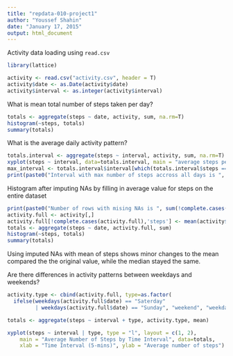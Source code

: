 ```yaml
---
title: "repdata-010-project1"
author: "Youssef Shahin"
date: "January 17, 2015"
output: html_document
---
```


Activity data loading using `read.csv`
```r
library(lattice)

activity <- read.csv("activity.csv", header = T)
activity$date <- as.Date(activity$date)
activity$interval <- as.integer(activity$interval)
```

What is mean total number of steps taken per day?
```r
totals <- aggregate(steps ~ date, activity, sum, na.rm=T)
histogram(~steps, totals)
summary(totals)
```

What is the average daily activity pattern?
```r
totals.interval <- aggregate(steps ~ interval, activity, sum, na.rm=T)
xyplot(steps ~ interval, data=totals.interval, main = "average steps per interval", ylab = "steps", xlab = "interval", type ="l")
max_interval <- totals.interval$interval[which(totals.interval$steps == max(totals.interval$steps))]
print(paste0("Interval with max number of steps accross all days is ", max_interval))
```

Histogram after imputing NAs by filling in average value for steps on the entire dataset


```r
print(paste0("Number of rows with mising NAs is ", sum(!complete.cases(activity))))
activity.full <- activity[,]
activity.full[!complete.cases(activity.full),'steps'] <- mean(activity$steps, na.rm=T)
totals <- aggregate(steps ~ date, activity.full, sum)
histogram(~steps, totals)
summary(totals)
```

Using imputed NAs with mean of steps shows minor changes to the mean compared the the original value, while the median stayed the same.

Are there differences in activity patterns between weekdays and weekends?

```r
activity.type <- cbind(activity.full, type=as.factor(
  ifelse(weekdays(activity.full$date) == "Saterday" 
         | weekdays(activity.full$date) == "Sunday", "weekend", "weekday")))

totals <- aggregate(steps ~ interval + type, activity.type, mean)

xyplot(steps ~ interval | type, type = "l", layout = c(1, 2),
    main = "Average Number of Steps by Time Interval", data=totals,
    xlab = "Time Interval (5-mins)", ylab = "Average number of steps")
```

